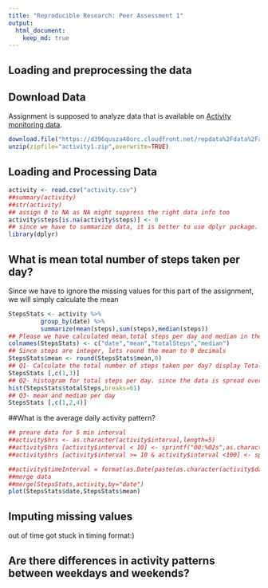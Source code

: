 ```yaml
---
title: "Reproducible Research: Peer Assessment 1"
output: 
  html_document:
    keep_md: true
---
```



## Loading and preprocessing the data

## Download Data
Assignment is supposed to analyze data that is available on [Activity monitoring data](https://d396qusza40orc.cloudfront.net/repdata%2Fdata%2Factivity.zip). 
```r
download.file("https://d396qusza40orc.cloudfront.net/repdata%2Fdata%2Factivity.zip","activity1.zip",method="curl")
unzip(zipfile="activity1.zip",overwrite=TRUE)
```

## Loading and Processing Data
```r
activity <- read.csv("activity.csv")
##summary(activity)
##str(activity)
## assign 0 to NA as NA might suppress the right data info too
activity$steps[is.na(activity$steps)] <- 0
## since we have to summarize data, it is better to use dplyr package. here is how we will load the library
library(dplyr)
```

## What is mean total number of steps taken per day?

Since we have to ignore the missing values for this part of the assignment, we will simply calculate the mean  


```r
StepsStats <- activity %>%
         group_by(date) %>%
         summarize(mean(steps),sum(steps),median(steps))
## Please we have calculated mean,total steps per day and median in the same step. To rename the columns properly use the following code
colnames(StepsStats) <- c("date","mean","totalSteps","median")
## Since steps are integer, lets round the mean to 0 decimals
StepsStats$mean <- round(StepsStats$mean,0)
## Q1- Calculate the total number of steps taken per day? display Total Steps per day
StepsStats [,c(1,3)]
## Q2- histogram for total steps per day. since the data is spread over 61 days of 2 months, hence we made a break=61
hist(StepsStats$totalSteps,breaks=61)
## Q3- mean and median per day
StepsStats [,c(1,2,4)]
```

##What is the average daily activity pattern?
```r
## preare data for 5 min interval
##activity$hrs <- as.character(activity$interval,length=5)
##activity$hrs [activity$interval < 10] <- sprintf("00:%02s",as.character(activity$hrs,length=5))
##activity$hrs [activity$interval >= 10 & activity$interval <100] <- sprintf("00:%2s",as.character(activity$hrs,length=5))

##activity$timeInterval = format(as.Date(paste(as.character(activity$date) , activity$hrs)),"%Y-%m-%d %H:%M")
##merge data 
##merge(StepsStats,activity,by="date")
plot(StepsStats$date,StepsStats$mean)
```


## Imputing missing values
out of time got stuck in timing format:)


## Are there differences in activity patterns between weekdays and weekends?

